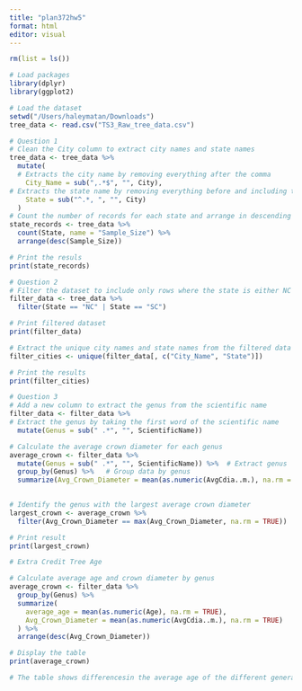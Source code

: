```yaml
---
title: "plan372hw5"
format: html
editor: visual
---
```


```r
rm(list = ls())

# Load packages
library(dplyr)
library(ggplot2)

# Load the dataset
setwd("/Users/haleymatan/Downloads")
tree_data <- read.csv("TS3_Raw_tree_data.csv")
```

```r
# Question 1
# Clean the City column to extract city names and state names
tree_data <- tree_data %>%
  mutate(
  # Extracts the city name by removing everything after the comma
    City_Name = sub(",.*$", "", City), 
# Extracts the state name by removing everything before and including the comma
    State = sub("^.*, ", "", City)     
  )
# Count the number of records for each state and arrange in descending order of sample size
state_records <- tree_data %>%
  count(State, name = "Sample_Size") %>%
  arrange(desc(Sample_Size))

# Print the resuls
print(state_records)
```

```r
# Question 2
# Filter the dataset to include only rows where the state is either NC or SC
filter_data <- tree_data %>%
  filter(State == "NC" | State == "SC")

# Print filtered dataset
print(filter_data)

# Extract the unique city names and state names from the filtered data
filter_cities <- unique(filter_data[, c("City_Name", "State")])

# Print the results
print(filter_cities)
```

```r
# Question 3
# Add a new column to extract the genus from the scientific name
filter_data <- filter_data %>%
# Extract the genus by taking the first word of the scientific name
  mutate(Genus = sub(" .*", "", ScientificName))

# Calculate the average crown diameter for each genus
average_crown <- filter_data %>%
  mutate(Genus = sub(" .*", "", ScientificName)) %>%  # Extract genus
  group_by(Genus) %>%   # Group data by genus
  summarize(Avg_Crown_Diameter = mean(as.numeric(AvgCdia..m.), na.rm = TRUE))  # Calculate mean crown diameter, ignoring missing values
  

# Identify the genus with the largest average crown diameter
largest_crown <- average_crown %>%
  filter(Avg_Crown_Diameter == max(Avg_Crown_Diameter, na.rm = TRUE))

# Print result
print(largest_crown)
```

```r
# Extra Credit Tree Age

# Calculate average age and crown diameter by genus
average_crown <- filter_data %>%
  group_by(Genus) %>%
  summarize(
    average_age = mean(as.numeric(Age), na.rm = TRUE),
    Avg_Crown_Diameter = mean(as.numeric(AvgCdia..m.), na.rm = TRUE)
  ) %>%
  arrange(desc(Avg_Crown_Diameter))

# Display the table 
print(average_crown)

# The table shows differencesin the average age of the different genera of trees in the dataset. Age explains the differences in crown diameter, but it’s not the only factor. For example, Carya has an average age (28.97 years) similar to Platanus, but its crown diameter (10.50 m) is significantly smaller meaning that other factors such as species growth rate influence crown diameter

```
